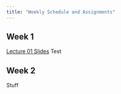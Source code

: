 ```yaml
---
title: "Weekly Schedule and Assignments"
---
```


## Week 1
[Lecture 01 Slides](https://sarahshy.github.io/STAT-184-Website/01_course_intro.html)
Test

## Week 2
Stuff